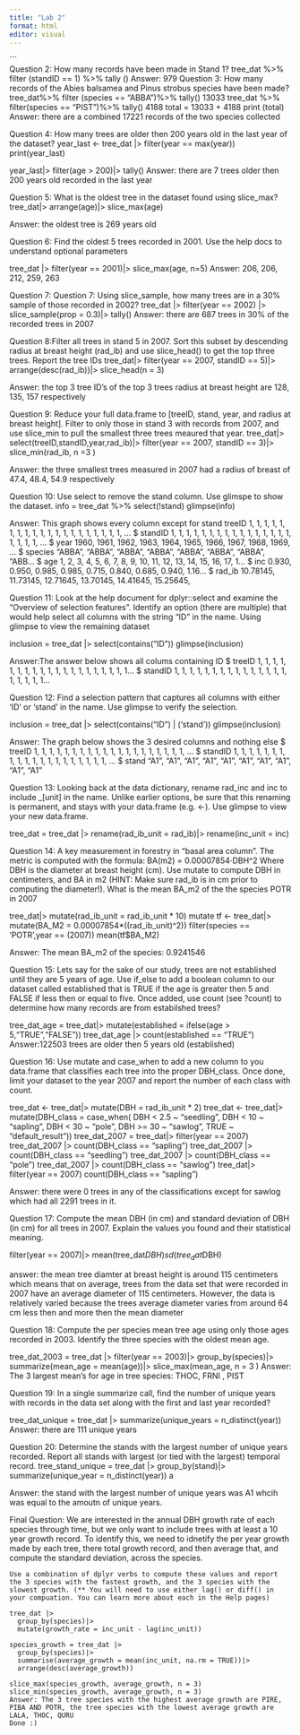 ```yaml
---
title: "Lab 2"
format: html
editor: visual
---
```


\`\`\`\
Question 2: How many records have been made in Stand 1? tree_dat %\>% filter (standID == 1) %\>% tally () Answer: 979 Question 3: How many records of the Abies balsamea and Pinus strobus species have been made? tree_dat%\>% filter (species == "ABBA")%\>% tally() 13033 tree_dat %\>% filter(species == "PIST")%\>% tally() 4188 total = 13033 + 4188 print (total) Answer: there are a combined 17221 records of the two species collected

Question 4: How many trees are older then 200 years old in the last year of the dataset? year_last \<- tree_dat \|\> filter(year == max(year)) print(year_last)

year_last\|\> filter(age \> 200)\|\> tally() Answer: there are 7 trees older then 200 years old recorded in the last year

Question 5: What is the oldest tree in the dataset found using slice_max? tree_dat\|\> arrange(age)\|\> slice_max(age)

Answer: the oldest tree is 269 years old

Question 6: Find the oldest 5 trees recorded in 2001. Use the help docs to understand optional parameters

tree_dat \|\> filter(year == 2001)\|\> slice_max(age, n=5) Answer: 206, 206, 212, 259, 263

Question 7: Question 7: Using slice_sample, how many trees are in a 30% sample of those recorded in 2002? tree_dat \|\> filter(year == 2002) \|\> slice_sample(prop = 0.3)\|\> tally() Answer: there are 687 trees in 30% of the recorded trees in 2007

Question 8:Filter all trees in stand 5 in 2007. Sort this subset by descending radius at breast height (rad_ib) and use slice_head() to get the top three trees. Report the tree IDs tree_dat\|\> filter(year == 2007, standID == 5)\|\> arrange(desc(rad_ib))\|\> slice_head(n = 3)

Answer: the top 3 tree ID's of the top 3 trees radius at breast height are 128, 135, 157 respectively

Question 9: Reduce your full data.frame to \[treeID, stand, year, and radius at breast height\]. Filter to only those in stand 3 with records from 2007, and use slice_min to pull the smallest three trees meaured that year. tree_dat\|\> select(treeID,standID,year,rad_ib)\|\> filter(year == 2007, standID == 3)\|\> slice_min(rad_ib, n =3 )

Answer: the three smallest trees measured in 2007 had a radius of breast of 47.4, 48.4, 54.9 respectively

Question 10: Use select to remove the stand column. Use glimspe to show the dataset. info = tree_dat %\>% select(!stand) glimpse(info)

Answer: This graph shows every column except for stand treeID <dbl> 1, 1, 1, 1, 1, 1, 1, 1, 1, 1, 1, 1, 1, 1, 1, 1, 1, 1, 1, 1, … \$ standID <dbl> 1, 1, 1, 1, 1, 1, 1, 1, 1, 1, 1, 1, 1, 1, 1, 1, 1, 1, 1, 1, … \$ year <dbl> 1960, 1961, 1962, 1963, 1964, 1965, 1966, 1967, 1968, 1969, … \$ species <chr> "ABBA", "ABBA", "ABBA", "ABBA", "ABBA", "ABBA", "ABBA", "ABB… \$ age <dbl> 1, 2, 3, 4, 5, 6, 7, 8, 9, 10, 11, 12, 13, 14, 15, 16, 17, 1… \$ inc <dbl> 0.930, 0.950, 0.985, 0.985, 0.715, 0.840, 0.685, 0.940, 1.16… \$ rad_ib <dbl> 10.78145, 11.73145, 12.71645, 13.70145, 14.41645, 15.25645,

Question 11: Look at the help document for dplyr::select and examine the “Overview of selection features”. Identify an option (there are multiple) that would help select all columns with the string “ID” in the name. Using glimpse to view the remaining dataset

inclusion = tree_dat \|\> select(contains("ID")) glimpse(inclusion)

Answer:The answer below shows all colums containing ID \$ treeID <dbl> 1, 1, 1, 1, 1, 1, 1, 1, 1, 1, 1, 1, 1, 1, 1, 1, 1, 1, 1, 1... \$ standID <dbl> 1, 1, 1, 1, 1, 1, 1, 1, 1, 1, 1, 1, 1, 1, 1, 1, 1, 1, 1, 1...

Question 12: Find a selection pattern that captures all columns with either ‘ID’ or ‘stand’ in the name. Use glimpse to verify the selection.

inclusion = tree_dat \|\> select(contains("ID") \| ('stand')) glimpse(inclusion)

Answer: The graph below shows the 3 desired columns and nothing else \$ treeID <dbl> 1, 1, 1, 1, 1, 1, 1, 1, 1, 1, 1, 1, 1, 1, 1, 1, 1, 1, 1, 1, … \$ standID <dbl> 1, 1, 1, 1, 1, 1, 1, 1, 1, 1, 1, 1, 1, 1, 1, 1, 1, 1, 1, 1, … \$ stand <chr> "A1", "A1", "A1", "A1", "A1", "A1", "A1", "A1", "A1", "A1"

Question 13: Looking back at the data dictionary, rename rad_inc and inc to include \_\[unit\] in the name. Unlike earlier options, be sure that this renaming is permanent, and stays with your data.frame (e.g. \<-). Use glimpse to view your new data.frame.

tree_dat = tree_dat \|\> rename(rad_ib_unit = rad_ib)\|\> rename(inc_unit = inc)

Question 14: A key measurement in forestry in “basal area column”. The metric is computed with the formula: BA(m2) = 0.00007854⋅DBH\^2 Where DBH is the diameter at breast height (cm). Use mutate to compute DBH in centimeters, and BA in m2 (HINT: Make sure rad_ib is in cm prior to computing the diameter!). What is the mean BA_m2 of the the species POTR in 2007

tree_dat\|\> mutate(rad_ib_unit = rad_ib_unit \* 10) mutate tf \<- tree_dat\|\> mutate(BA_M2 = 0.00007854\*((rad_ib_unit)\^2)) filter(species == 'POTR',year == (2007)) mean(tf\$BA_M2)

Answer: The mean BA_m2 of the species: 0.9241546

Question 15: Lets say for the sake of our study, trees are not established until they are 5 years of age. Use if_else to add a boolean column to our dataset called established that is TRUE if the age is greater then 5 and FALSE if less then or equal to five. Once added, use count (see ?count) to determine how many records are from estabilshed trees?

tree_dat_age = tree_dat\|\> mutate(established = ifelse(age \> 5,"TRUE","FALSE")) tree_dat_age \|\> count(established == "TRUE") Answer:122503 trees are older then 5 years old (established)

Question 16: Use mutate and case_when to add a new column to you data.frame that classifies each tree into the proper DBH_class. Once done, limit your dataset to the year 2007 and report the number of each class with count.

tree_dat \<- tree_dat\|\> mutate(DBH = rad_ib_unit \* 2) tree_dat \<- tree_dat\|\>\
mutate(DBH_class = case_when( DBH \< 2.5 \~ "seedling", DBH \< 10 \~ "sapling", DBH \< 30 \~ "pole", DBH \>= 30 \~ "sawlog", TRUE \~ "default_result")) tree_dat_2007 = tree_dat\|\> filter(year == 2007) tree_dat_2007 \|\> count(DBH_class == "sapling") tree_dat_2007 \|\> count(DBH_class == "seedling") tree_dat_2007 \|\> count(DBH_class == "pole") tree_dat_2007 \|\> count(DBH_class == "sawlog") tree_dat\|\> filter(year == 2007) count(DBH_class == "sapling")

Answer: there were 0 trees in any of the classifications except for sawlog which had all 2291 trees in it.

Question 17: Compute the mean DBH (in cm) and standard deviation of DBH (in cm) for all trees in 2007. Explain the values you found and their statistical meaning.

filter(year == 2007)\|\> mean(tree_dat$DBH)
  sd(tree_dat$DBH)

answer: the mean tree diamter at breast height is around 115 centimeters which means that on average, trees from the data set that were recorded in 2007 have an average diameter of 115 centimeters. However, the data is relatively varied because the trees average diameter varies from around 64 cm less then and more then the mean diameter

Question 18: Compute the per species mean tree age using only those ages recorded in 2003. Identify the three species with the oldest mean age.

tree_dat_2003 = tree_dat \|\> filter(year == 2003)\|\> group_by(species)\|\> summarize(mean_age = mean(age))\|\> slice_max(mean_age, n = 3 ) Answer: The 3 largest mean's for age in tree species: THOC, FRNI , PIST

Question 19: In a single summarize call, find the number of unique years with records in the data set along with the first and last year recorded?

tree_dat_unique = tree_dat \|\> summarize(unique_years = n_distinct(year)) Answer: there are 111 unique years

Question 20: Determine the stands with the largest number of unique years recorded. Report all stands with largest (or tied with the largest) temporal record. tree_stand_unique = tree_dat \|\> group_by(stand)\|\> summarize(unique_year = n_distinct(year)) a

Answer: the stand with the largest number of unique years was A1 whcih was equal to the amoutn of unique years.

Final Question: We are interested in the annual DBH growth rate of each species through time, but we only want to include trees with at least a 10 year growth record. To identify this, we need to idnetify the per year growth made by each tree, there total growth record, and then average that, and compute the standard deviation, across the species.

```         
Use a combination of dplyr verbs to compute these values and report the 3 species with the fastest growth, and the 3 species with the slowest growth. (** You will need to use either lag() or diff() in your compuation. You can learn more about each in the Help pages)

tree_dat |>
  group_by(species)|>
  mutate(growth_rate = inc_unit - lag(inc_unit))

species_growth = tree_dat |>
  group_by(species)|>
  summarise(average_growth = mean(inc_unit, na.rm = TRUE))|>
  arrange(desc(average_growth))
  
slice_max(species_growth, average_growth, n = 3)
slice_min(species_growth, average_growth, n = 3)
Answer: The 3 tree species with the highest average growth are PIRE, PIBA AND POTR, the tree species with the lowest average growth are LALA, THOC, QURU 
Done :) 
```

